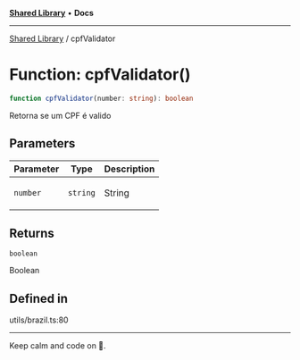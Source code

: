 
<Meta title="Libs/Shared/functions/cpfValidator" />



[**Shared Library**](/?path=/docs/libs-shared-overview--page) • **Docs**

***

[Shared Library](/?path=/docs/libs-shared-overview--page) / cpfValidator

# Function: cpfValidator()

```ts
function cpfValidator(number: string): boolean
```

Retorna se um CPF é valido

## Parameters

<table>
<thead>
<tr>
<th>Parameter</th>
<th>Type</th>
<th>Description</th>
</tr>
</thead>
<tbody>
<tr>
<td>

`number`

</td>
<td>

`string`

</td>
<td>

String

</td>
</tr>
</tbody>
</table>

## Returns

`boolean`

Boolean

## Defined in

utils/brazil.ts:80


***

Keep calm and code on 🤘.